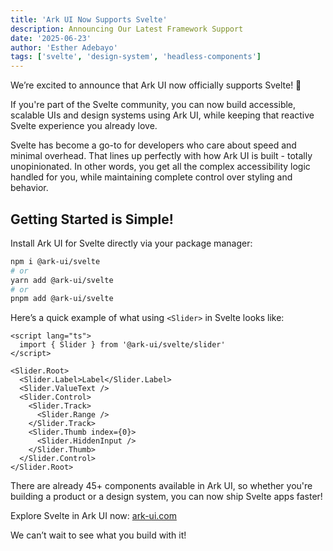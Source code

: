 ```yaml
---
title: 'Ark UI Now Supports Svelte'
description: Announcing Our Latest Framework Support
date: '2025-06-23'
author: 'Esther Adebayo'
tags: ['svelte', 'design-system', 'headless-components']
---
```


We’re excited to announce that Ark UI now officially supports Svelte! 🎉

If you're part of the Svelte community, you can now build accessible, scalable UIs and design systems using Ark UI,
while keeping that reactive Svelte experience you already love.

Svelte has become a go-to for developers who care about speed and minimal overhead. That lines up perfectly with how Ark
UI is built - totally unopinionated. In other words, you get all the complex accessibility logic handled for you, while
maintaining complete control over styling and behavior.

## Getting Started is Simple!

Install Ark UI for Svelte directly via your package manager:

```bash
npm i @ark-ui/svelte
# or
yarn add @ark-ui/svelte
# or
pnpm add @ark-ui/svelte
```

Here’s a quick example of what using `<Slider>` in Svelte looks like:

```svelte
<script lang="ts">
  import { Slider } from '@ark-ui/svelte/slider'
</script>

<Slider.Root>
  <Slider.Label>Label</Slider.Label>
  <Slider.ValueText />
  <Slider.Control>
    <Slider.Track>
      <Slider.Range />
    </Slider.Track>
    <Slider.Thumb index={0}>
      <Slider.HiddenInput />
    </Slider.Thumb>
  </Slider.Control>
</Slider.Root>
```

There are already 45+ components available in Ark UI, so whether you're building a product or a design system, you can
now ship Svelte apps faster!

Explore Svelte in Ark UI now: [ark-ui.com](/docs/overview/getting-started)

We can’t wait to see what you build with it!
